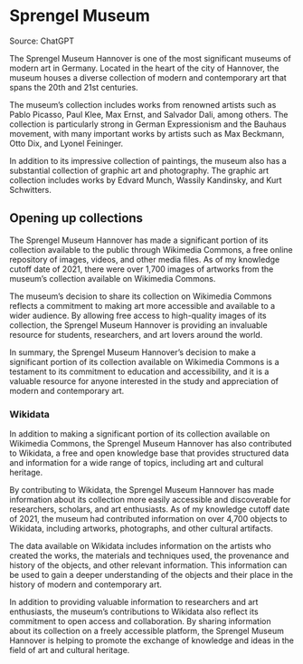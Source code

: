 # Sprengel Museum

Source: ChatGPT

The Sprengel Museum Hannover is one of the most significant museums of modern art in Germany. Located in the heart of the city of Hannover, the museum houses a diverse collection of modern and contemporary art that spans the 20th and 21st centuries.

The museum's collection includes works from renowned artists such as Pablo Picasso, Paul Klee, Max Ernst, and Salvador Dali, among others. The collection is particularly strong in German Expressionism and the Bauhaus movement, with many important works by artists such as Max Beckmann, Otto Dix, and Lyonel Feininger.

In addition to its impressive collection of paintings, the museum also has a substantial collection of graphic art and photography. The graphic art collection includes works by Edvard Munch, Wassily Kandinsky, and Kurt Schwitters.


## Opening up collections

The Sprengel Museum Hannover has made a significant portion of its collection available to the public through Wikimedia Commons, a free online repository of images, videos, and other media files. As of my knowledge cutoff date of 2021, there were over 1,700 images of artworks from the museum's collection available on Wikimedia Commons.

The museum's decision to share its collection on Wikimedia Commons reflects a commitment to making art more accessible and available to a wider audience. By allowing free access to high-quality images of its collection, the Sprengel Museum Hannover is providing an invaluable resource for students, researchers, and art lovers around the world.

In summary, the Sprengel Museum Hannover's decision to make a significant portion of its collection available on Wikimedia Commons is a testament to its commitment to education and accessibility, and it is a valuable resource for anyone interested in the study and appreciation of modern and contemporary art.

### Wikidata

In addition to making a significant portion of its collection available on Wikimedia Commons, the Sprengel Museum Hannover has also contributed to Wikidata, a free and open knowledge base that provides structured data and information for a wide range of topics, including art and cultural heritage.

By contributing to Wikidata, the Sprengel Museum Hannover has made information about its collection more easily accessible and discoverable for researchers, scholars, and art enthusiasts. As of my knowledge cutoff date of 2021, the museum had contributed information on over 4,700 objects to Wikidata, including artworks, photographs, and other cultural artifacts.

The data available on Wikidata includes information on the artists who created the works, the materials and techniques used, the provenance and history of the objects, and other relevant information. This information can be used to gain a deeper understanding of the objects and their place in the history of modern and contemporary art.

In addition to providing valuable information to researchers and art enthusiasts, the museum's contributions to Wikidata also reflect its commitment to open access and collaboration. By sharing information about its collection on a freely accessible platform, the Sprengel Museum Hannover is helping to promote the exchange of knowledge and ideas in the field of art and cultural heritage.